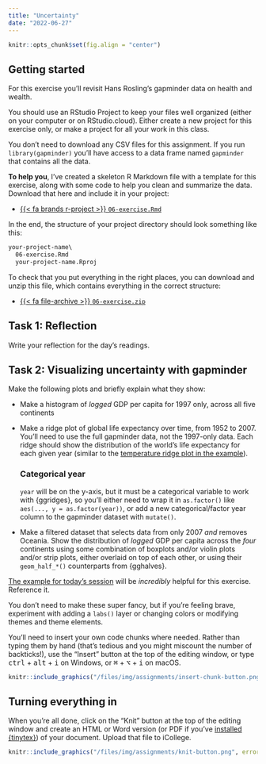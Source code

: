 ```yaml
---
title: "Uncertainty"
date: "2022-06-27"
---
```


```r
knitr::opts_chunk$set(fig.align = "center")
```

## Getting started

For this exercise you'll revisit Hans Rosling's gapminder data on health and wealth.

You should use an RStudio Project to keep your files well organized (either on your computer or on RStudio.cloud). Either create a new project for this exercise only, or make a project for all your work in this class.

You don't need to download any CSV files for this assignment. If you run `library(gapminder)` you'll have access to a data frame named `gapminder` that contains all the data. 

**To help you**, I've created a skeleton R Markdown file with a template for this exercise, along with some code to help you clean and summarize the data. Download that here and include it in your project:

- [{{< fa brands r-project >}} `06-exercise.Rmd`](/projects/06-exercise/06-exercise.Rmd)

In the end, the structure of your project directory should look something like this:

```default
your-project-name\
  06-exercise.Rmd
  your-project-name.Rproj
```

To check that you put everything in the right places, you can download and unzip this file, which contains everything in the correct structure:

- [{{< fa file-archive >}} `06-exercise.zip`](/projects/06-exercise.zip)


## Task 1: Reflection

Write your reflection for the day's readings.


## Task 2: Visualizing uncertainty with gapminder

Make the following plots and briefly explain what they show:

- Make a histogram of *logged* GDP per capita for 1997 only, across all five continents

- Make a ridge plot of global life expectancy over time, from 1952 to 2007. You'll need to use the full gapminder data, not the 1997-only data. Each ridge should show the distribution of the world's life expectancy for each given year (similar to the [temperature ridge plot in the example](/example/06-example/#density-plots)). 

  ::: {.callout-tip}
  ### Categorical year

  `year` will be on the y-axis, but it must be a categorical variable to work with {ggridges}, so you'll either need to wrap it in `as.factor()` like `aes(..., y = as.factor(year))`, or add a new categorical/factor year column to the gapminder dataset with `mutate()`.
  :::

- Make a filtered dataset that selects data from only 2007 *and* removes Oceania. Show the distribution of *logged* GDP per capita across the *four* continents using some combination of boxplots and/or violin plots and/or strip plots, either overlaid on top of each other, or using their `geom_half_*()` counterparts from {gghalves}.

[The example for today's session](/example/06-example/) will be *incredibly* helpful for this exercise. Reference it.

You don't need to make these super fancy, but if you're feeling brave, experiment with adding a `labs()` layer or changing colors or modifying themes and theme elements.

You'll need to insert your own code chunks where needed. Rather than typing them by hand (that's tedious and you might miscount the number of backticks!), use the "Insert" button at the top of the editing window, or type <kbd>ctrl</kbd> + <kbd>alt</kbd> + <kbd>i</kbd> on Windows, or <kbd>⌘</kbd> + <kbd>⌥</kbd> + <kbd>i</kbd> on macOS.

```r
knitr::include_graphics("/files/img/assignments/insert-chunk-button.png", error = FALSE)
```


## Turning everything in

When you're all done, click on the "Knit" button at the top of the editing window and create an HTML or Word version (or PDF if you've [installed {tinytex}](/resource/install/#install-tinytex)) of your document. Upload that file to iCollege.

```r
knitr::include_graphics("/files/img/assignments/knit-button.png", error = FALSE)
```
